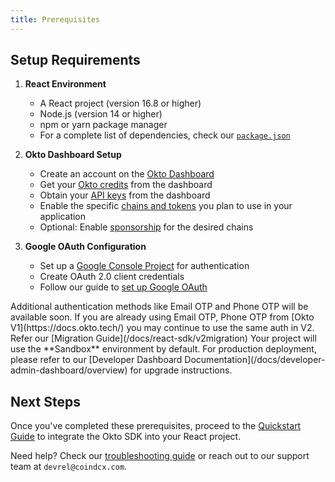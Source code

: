 ```yaml
---
title: Prerequisites
---
```



## Setup Requirements

1. **React Environment**
   - A React project (version 16.8 or higher)
   - Node.js (version 14 or higher)
   - npm or yarn package manager
   - For a complete list of dependencies, check our [`package.json`](https://github.com/okto-hq/okto-sdkv2-react-template-app/blob/main/package.json)

2. **Okto Dashboard Setup**
   - Create an account on the [Okto Dashboard](https://dashboard.okto.tech/login)
   - Get your [Okto credits](https://dashboard.okto.tech/okto-credits) from the dashboard
   - Obtain your [API keys](https://dashboard.okto.tech/api-keys) from the dashboard
   - Enable the specific [chains and tokens](https://dashboard.okto.tech/wallet-controls) you plan to use in your application
   - Optional: Enable [sponsorship](https://dashboard.okto.tech/paymaster) for the desired chains

3. **Google OAuth Configuration**
   - Set up a [Google Console Project](https://console.cloud.google.com) for authentication
   - Create OAuth 2.0 client credentials
   - Follow our guide to [set up Google OAuth](/docs/react-sdk/authenticate-users/google-oauth/google-console-setup)

<Callout type="info">
Additional authentication methods like Email OTP and Phone OTP will be available soon. If you are already using Email OTP, Phone OTP from [Okto V1](https://docs.okto.tech/) you may continue to use the same auth in V2. Refer our [Migration Guide](/docs/react-sdk/v2migration)
</Callout>

<Callout title="Environment Configuration">
Your project will use the **Sandbox** environment by default. For production deployment, please refer to our [Developer Dashboard Documentation](/docs/developer-admin-dashboard/overview) for upgrade instructions.
</Callout>

## Next Steps

Once you've completed these prerequisites, proceed to the [Quickstart Guide](/docs/react-sdk) to integrate the Okto SDK into your React project.

Need help? Check our [troubleshooting guide](/docs/react-sdk/troubleshooting) or reach out to our support team at `devrel@coindcx.com`.